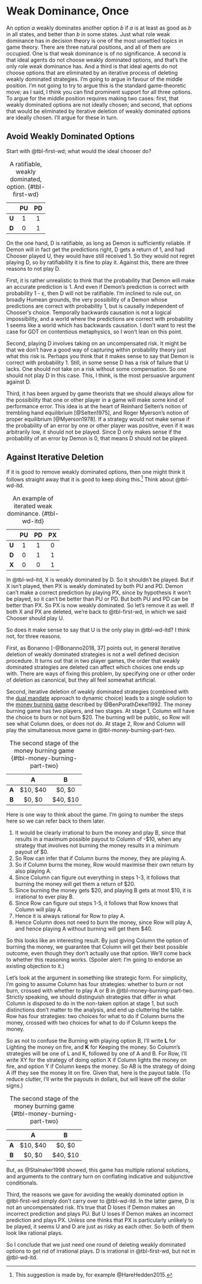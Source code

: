 # Weak Dominance, Once {#sec-weak}

An option *a* weakly dominates another option *b* if *a* is at least as good as *b* in all states, and better than *b* in some states. Just what role weak dominance has in decision theory is one of the most unsettled topics in game theory. There are three natural positions, and all of them are occupied. One is that weak dominance is of no significance. A second is that ideal agents do not choose weakly dominated options, and that's the only role weak dominance has. And a third is that ideal agents do not choose options that are eliminated by an iterative process of deleting weakly dominated strategies. I'm going to argue in favour of the middle position. I'm not going to try to argue this is the standard game-theoretic move; as I said, I think you can find prominent support for all three options. To argue for the middle position requires making two cases: first, that weakly dominated options are not ideally chosen; and second, that options that would be eliminated by iterative deletion of weakly dominated options are ideally chosen. I'll argue for these in turn.

## Avoid Weakly Dominated Options {#sec-weak-avoid}

Start with @tbl-first-wd; what would the ideal chooser do?

|       | PU  | PD  |
|:-----:|:---:|:---:|
| **U** |  1  |  1  |
| **D** |  0  |  1  |

: A ratifiable, weakly dominated, option. {#tbl-first-wd}

On the one hand, D is ratifiable, as long as Demon is sufficiently reliable. If Demon will in fact get the predictions right, D gets a return of 1, and had Chooser played U, they would have still received 1. So they would not regret playing D, so by ratifiability it is fine to play it. Against this, there are three reasons to not play D.

First, it is rather unrealistic to think that the probability that Demon will make an accurate prediction is 1. And even if Demon's prediction is correct with probability 1 - ε, then D will not be ratifiable. I'm inclined to rule out, on broadly Humean grounds, the very possibility of a Demon whose predictions are correct with probability 1, but is causally independent of Chooser's choice. Temporally backwards causation is not a logical impossibility, and a world where the predictions are correct with probability 1 seems like a world which has backwards causation. I don't want to rest the case for GDT on contentious metaphysics, so I won't lean on this point.

Second, playing D involves taking on an uncompensated risk. It might be that we don't have a good way of capturing within probability theory just what this risk is. Perhaps you think that it makes sense to say that Demon is correct with probability 1. Still, in some sense D has a risk of failure that U lacks. One should not take on a risk without some compensation. So one should not play D in this case. This, I think, is the most persuasive argument against D.

Third, it has been argued by game theorists that we should always allow for the possibility that one or other player in a game will make some kind of performance error. This idea is at the heart of Reinhard Selten's notion of trembling hand equilibrium [@Selten1975], and Roger Myerson's notion of proper equilibrium [@Myerson1978]. If a strategy would not make sense if the probability of an error by one or other player was positive, even if it was arbitrarily low, it should not be played. Since D only makes sense if the probability of an error by Demon is 0, that means D should not be played.

## Against Iterative Deletion {#sec-weak-iterate}

If it is good to remove weakly dominated options, then one might think it follows straight away that it is good to keep doing this.[^weak-1] Think about @tbl-wd-itd.

[^weak-1]: This suggestion is made by, for example @HareHedden2015.

|       | PU  | PD  | PX  |
|:-----:|:---:|:---:|:---:|
| **U** |  1  |  1  |  0  |
| **D** |  0  |  1  |  1  |
| **X** |  0  |  0  |  1  |

: An example of iterated weak dominance. {#tbl-wd-itd}

In @tbl-wd-itd, X is weakly dominated by D. So it shouldn't be played. But if X isn't played, then PX is weakly dominated by both PU and PD. Demon can't make a correct prediction by playing PX, since by hypothesis it won't be played, so it can't be better than PU or PD. But both PU and PD can be better than PX. So PX is now weakly dominated. So let's remove it as well. If both X and PX are deleted, we're back to @tbl-first-wd, in which we said Chooser should play U.

So does it make sense to say that U is the only play in @tbl-wd-itd? I think not, for three reasons.

First, as Bonanno [-@Bonanno2018, 37] points out, in general iterative deletion of weakly dominated strategies is not a well defined decision procedure. It turns out that in two player games, the order that weakly dominated strategies are deleted can affect which choices one ends up with. There are ways of fixing this problem, by specifying one or other order of deletion as canonical, but they all feel somewhat artificial.

Second, iterative deletion of weakly dominated strategies (combined with the [dual mandate](dual.qmd) approach to dynamic choice) leads to a single solution to the [money burning game](#tbl-money-burning) described by @BenPorathDekel1992. The money burning game has two players, and two stages. At stage 1, Column will have the choice to burn or not burn \$20. The burning will be public, so Row will see what Column does, or does not do. At stage 2, Row and Column will play the simultaneous move game in @tbl-money-burning-part-two.

|       |     A      |     B      |
|:-----:|:----------:|:----------:|
| **A** | \$10, \$40 |  \$0, \$0  |
| **B** |  \$0, \$0  | \$40, \$10 |

: The second stage of the money burning game {#tbl-money-burning-part-two}

Here is one way to think about the game. I'm going to number the steps here so we can refer back to them later.

1.  It would be clearly irrational to burn the money and play B, since that results in a maximum possible payout to Column of -\$10, when any strategy that involves not burning the money results in a minimum payout of \$0.
2.  So Row can infer that if Column burns the money, they are playing A.
3.  So if Column burns the money, Row would maximise their own return by also playing A.
4.  Since Column can figure out everything in steps 1-3, it follows that burning the money will get them a return of \$20.
5.  Since burning the money gets \$20, and playing B gets at most \$10, it is irrational to ever play B.
6.  Since Row can figure out steps 1-5, it follows that Row knows that Column will play A.
7.  Hence it is always rational for Row to play A.
8.  Hence Column does not need to burn the money, since Row will play A, and hence playing A without burning will get them \$40.

So this looks like an interesting result. By just giving Column the option of burning the money, we guarantee that Column will get their best possible outcome, even though they don't actually use that option. We'll come back to whether this reasoning works. (Spoiler alert: I'm going to endorse an existing objection to it.)

Let's look at the argument in something like strategic form. For simplicity, I'm going to assume Column has four strategies: whether to burn or not burn, crossed with whether to play A or B in @tbl-money-burning-part-two. Strictly speaking, we should distinguish strategies that differ in what Column is disposed to do in the non-taken option at stage 1, but such distinctions don't matter to the analysis, and end up cluttering the table. Row has four strategies: two choices for what to do if Column burns the money, crossed with two choices for what to do if Column keeps the money.

So as not to confuse the Burning with playing option B, I'll write **L** for Lighting the money on fire, and **K** for Keeping the money. So Column's strategies will be one of L and K, followed by one of A and B. For Row, I'll write XY for the strategy of doing option X if Column lights the money on fire, and option Y if Column keeps the money. So AB is the strategy of doing A iff they see the money lit on fire. Given that, here is the payout table. (To reduce clutter, I'll write the payouts in dollars, but will leave off the dollar signs.)

|       |     A      |     B      |
|:-----:|:----------:|:----------:|
| **A** | \$10, \$40 |  \$0, \$0  |
| **B** |  \$0, \$0  | \$40, \$10 |

: The second stage of the money burning game {#tbl-money-burning-part-two}

But, as @Stalnaker1998 showed, this game has multiple rational solutions, and arguments to the contrary turn on conflating indicative and subjunctive conditionals.

Third, the reasons we gave for avoiding the weakly dominated option in @tbl-first-wd simply don't carry over to @tbl-wd-itd. In the latter game, D is not an uncompensated risk. It's true that D loses if Demon makes an incorrect prediction and plays PU. But U loses if Demon makes an incorrect prediction and plays PX. Unless one thinks that PX is particularly unlikely to be played, it seems U and D are just as risky as each other. So both of them look like rational plays.

So I conclude that we just need one round of deleting weakly dominated options to get rid of irrational plays. D is irrational in @tbl-first-wd, but not in @tbl-wd-itd.
